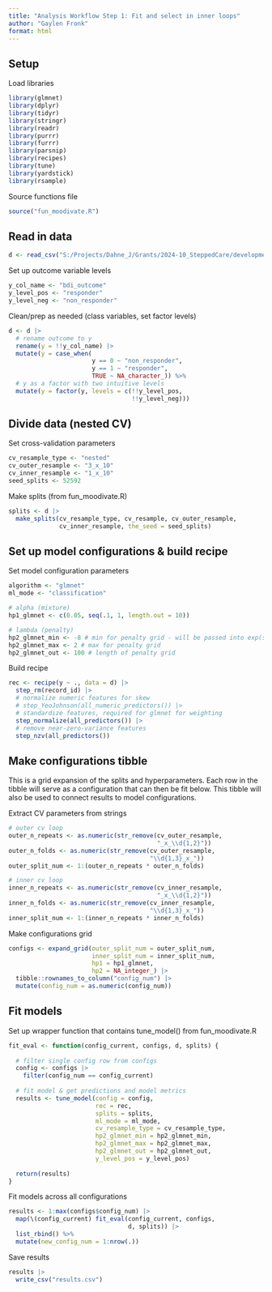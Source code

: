 ---
title: "Analysis Workflow Step 1: Fit and select in inner loops"
author: "Gaylen Fronk"
format: html
---

## Setup

Load libraries
```{r}
library(glmnet)
library(dplyr)
library(tidyr)
library(stringr)
library(readr)
library(purrr)
library(furrr)
library(parsnip)
library(recipes)
library(tune)
library(yardstick)
library(rsample)
```

Source functions file
```{r}
source("fun_moodivate.R")
```

## Read in data

```{r}
d <- read_csv("S:/Projects/Dahne_J/Grants/2024-10_SteppedCare/development/data/toy_data.csv", show_col_types = FALSE)
```

Set up outcome variable levels
```{r}
y_col_name <- "bdi_outcome"
y_level_pos <- "responder"
y_level_neg <- "non_responder"
```

Clean/prep as needed (class variables, set factor levels)
```{r}
d <- d |> 
  # rename outcome to y
  rename(y = !!y_col_name) |> 
  mutate(y = case_when(
                       y == 0 ~ "non_responder",
                       y == 1 ~ "responder",
                       TRUE ~ NA_character_)) %>% 
  # y as a factor with two intuitive levels
  mutate(y = factor(y, levels = c(!!y_level_pos,
                                  !!y_level_neg))) 


```

## Divide data (nested CV)

Set cross-validation parameters
```{r}
cv_resample_type <- "nested"
cv_outer_resample <- "3_x_10"
cv_inner_resample <- "1_x_10"
seed_splits <- 52592
```

Make splits (from fun_moodivate.R)
```{r}
splits <- d |> 
  make_splits(cv_resample_type, cv_resample, cv_outer_resample,
              cv_inner_resample, the_seed = seed_splits)
```

## Set up model configurations & build recipe

Set model configuration parameters
```{r}
algorithm <- "glmnet"
ml_mode <- "classification"

# alpha (mixture)
hp1_glmnet <- c(0.05, seq(.1, 1, length.out = 10)) 

# lambda (penalty)
hp2_glmnet_min <- -8 # min for penalty grid - will be passed into exp(seq(min, max, length.out = out))
hp2_glmnet_max <- 2 # max for penalty grid
hp2_glmnet_out <- 100 # length of penalty grid
```

Build recipe
```{r}
rec <- recipe(y ~ ., data = d) |> 
  step_rm(record_id) |>
  # normalize numeric features for skew
  # step_YeoJohnson(all_numeric_predictors()) |> 
  # standardize features, required for glmnet for weighting
  step_normalize(all_predictors()) |> 
  # remove near-zero-variance features
  step_nzv(all_predictors())
```

## Make configurations tibble

This is a grid expansion of the splits and hyperparameters. Each row in the tibble will serve as a configuration that can then be fit below. This tibble will also be used to connect results to model configurations.

Extract CV parameters from strings
```{r}
# outer cv loop
outer_n_repeats <- as.numeric(str_remove(cv_outer_resample,
                                         "_x_\\d{1,2}"))
outer_n_folds <- as.numeric(str_remove(cv_outer_resample,
                                       "\\d{1,3}_x_"))
outer_split_num <- 1:(outer_n_repeats * outer_n_folds)

# inner cv loop
inner_n_repeats <- as.numeric(str_remove(cv_inner_resample,
                                         "_x_\\d{1,2}"))
inner_n_folds <- as.numeric(str_remove(cv_inner_resample,
                                       "\\d{1,3}_x_"))
inner_split_num <- 1:(inner_n_repeats * inner_n_folds)

```

Make configurations grid
```{r}
configs <- expand_grid(outer_split_num = outer_split_num,
                       inner_split_num = inner_split_num,
                       hp1 = hp1_glmnet,
                       hp2 = NA_integer_) |> 
  tibble::rownames_to_column("config_num") |> 
  mutate(config_num = as.numeric(config_num))
```

## Fit models

Set up wrapper function that contains tune_model() from fun_moodivate.R
```{r}
fit_eval <- function(config_current, configs, d, splits) {
  
  # filter single config row from configs
  config <- configs |> 
    filter(config_num == config_current)
  
  # fit model & get predictions and model metrics
  results <- tune_model(config = config,
                        rec = rec, 
                        splits = splits, 
                        ml_mode = ml_mode, 
                        cv_resample_type = cv_resample_type,
                        hp2_glmnet_min = hp2_glmnet_min, 
                        hp2_glmnet_max = hp2_glmnet_max, 
                        hp2_glmnet_out = hp2_glmnet_out,
                        y_level_pos = y_level_pos)
  
  return(results)
}

```

Fit models across all configurations
```{r}
results <- 1:max(configs$config_num) |> 
  map(\(config_current) fit_eval(config_current, configs, 
                                 d, splits)) |> 
  list_rbind() %>% 
  mutate(new_config_num = 1:nrow(.))
```

Save results
```{r}
results |> 
  write_csv("results.csv")
```


